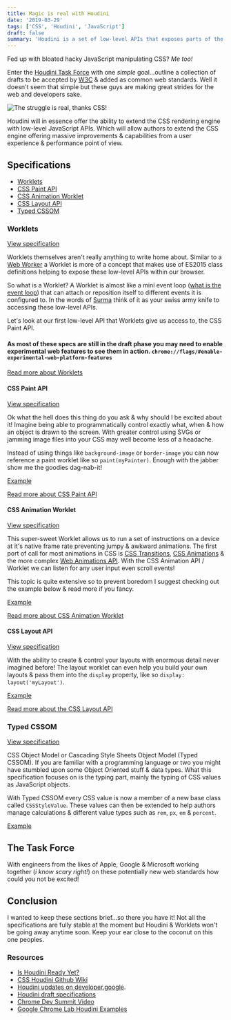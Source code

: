 ```yaml
---
title: Magic is real with Houdini
date: '2019-03-29'
tags: ['CSS', 'Houdini', 'JavaScript']
draft: false
summary: 'Houdini is a set of low-level APIs that exposes parts of the CSS engine, giving developers the power to extend CSS by hooking into the styling and layout process of a browser’s rendering engine.'
---
```


Fed up with bloated hacky JavaScript manipulating CSS? _Me too!_ 


Enter the [Houdini Task Force](https://github.com/w3c/css-houdini-drafts) with one _simple_ goal...outline a collection of drafts to be accepted by [W3C](https://www.w3.org/)  & added as common web standards. Well it doesn't seem that simple but these guys are making great strides for the web and developers sake.

![The struggle is real, thanks CSS!](https://media.giphy.com/media/yYSSBtDgbbRzq/giphy.gif "The struggle is real, thanks CSS!")

Houdini will in essence offer the ability to extend the CSS rendering engine with low-level JavaScript APIs. Which will allow authors to extend the CSS engine offering massive improvements & capabilities from a user experience & performance point of view.

## Specifications

- [Worklets](#worklets)
- [CSS Paint API](#css-paint-api)
- [CSS Animation Worklet](#css-animation-worklet)
- [CSS Layout API](#css-layout-api)
- [Typed CSSOM](#typed-cssom)

### Worklets

[View specification](https://drafts.css-houdini.org/worklets/)

Worklets themselves aren't really anything to write home about. Similar to a [Web Worker](https://developer.mozilla.org/en-US/docs/Web/API/Web_Workers_API) a Worklet is more of a concept that makes use of ES2015 class definitions helping to expose these low-level APIs within our browser.

So what is a Worklet? A Worklet is almost like a mini event loop ([what is the event loop](https://www.youtube.com/watch?v=8aGhZQkoFbQ&vl=en)) that can attach or reposition itself to different events it is configured to. In the words of [Surma](https://twitter.com/dassurma?lang=en) think of it as your swiss army knife to accessing these low-level APIs.

Let's look at our first low-level API that Worklets give us access to, the CSS Paint API.

#### **As most of these specs are still in the draft phase you may need to enable experimental web features to see them in action. `chrome://flags/#enable-experimental-web-platform-features`**

[Read more about Worklets](http://houdini.glitch.me/worklets)

#### CSS Paint API

[View specification](https://drafts.css-houdini.org/css-paint-api/)

Ok what the hell does this thing do you ask & why should I be excited about it! Imagine being able to programmatically control exactly what, when & how an object is drawn to the screen. With greater control using SVGs or jamming image files into your CSS may well become less of a headache.

Instead of using things like `background-image` or `border-image` you can now reference a paint worklet like so `paint(myPainter)`. Enough with the jabber show me the goodies dag-nab-it!

[Example](https://googlechromelabs.github.io/houdini-samples/paint-worklet/diamond-shape/)

[Read more about CSS Paint API](http://houdini.glitch.me/paint)

#### CSS Animation Worklet

[View specification](https://drafts.css-houdini.org/css-animationworklet/)

This super-sweet Worklet allows us to run a set of instructions on a device at it's native frame rate preventing jumpy & awkward animations. The first port of call for most animations in CSS is [CSS Transitions](https://developer.mozilla.org/en-US/docs/Web/CSS/transition), [CSS Animations](https://developer.mozilla.org/en-US/docs/Web/CSS/animation) & the more complex [Web Animations API](https://developer.mozilla.org/en-US/docs/Web/API/Web_Animations_API). With the CSS Animation API / Worklet we can listen for any user input even scroll events!

This topic is quite extensive so to prevent boredom I suggest checking out the example below & read more if you fancy.

[Example](https://googlechromelabs.github.io/houdini-samples/animation-worklet/spring-timing/)

[Read more about CSS Animation Worklet](https://developers.google.com/web/updates/2018/10/animation-worklet)


#### CSS Layout API

[View specification](https://drafts.css-houdini.org/css-layout-api/)

With the ability to create & control your layouts with enormous detail never imagined before! The layout worklet can even help you build your own layouts & pass them into the `display` property, like so `display: layout('myLayout')`. 


[Example](https://googlechromelabs.github.io/houdini-samples/layout-worklet/masonry/)

[Read more about the CSS Layout API](https://houdini.glitch.me/layout)

### Typed CSSOM

[View specification](https://drafts.css-houdini.org/css-typed-om/)

CSS Object Model or Cascading Style Sheets Object Model (Typed CSSOM). If you are familiar with a programming language or two you might have stumbled upon some Object Oriented stuff & data types. What this specification focuses on is the typing part, mainly the typing of CSS values as JavaScript objects.

With Typed CSSOM every CSS value is now a member of a new base class called `CSSStyleValue`. These values can then be extended to help authors manage calculations & different value types such as `rem`, `px`, `em` & `percent`.

[Example](https://codepen.io/impressivewebs/pen/mQbqGR)

## The Task Force

With engineers from the likes of Apple, Google & Microsoft working together (_i know scary right!_) on these potentially new web standards how could you not be excited!

## Conclusion

I wanted to keep these sections brief...so there you have it! Not all the specifications are fully stable at the moment but Houdini & Worklets won't be going away anytime soon. Keep your ear close to the coconut on this one peoples.

### Resources

- [Is Houdini Ready Yet?](https://ishoudinireadyyet.com/)
- [CSS Houdini Github Wiki](https://github.com/w3c/css-houdini-drafts/wiki)
- [Houdini updates on developer.google](https://developers.google.com/web/updates/tags/houdini).
- [Houdini draft specifications](https://drafts.css-houdini.org/)
- [Chrome Dev Summit Video](https://www.youtube.com/watch?v=lK3OiJvwgSc)
- [Google Chrome Lab Houdini Examples](https://googlechromelabs.github.io/houdini-samples/)